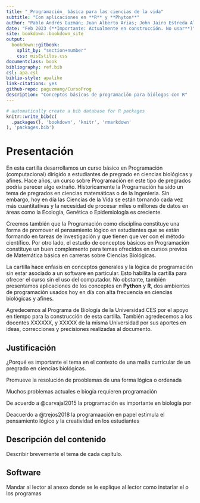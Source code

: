 ```yaml
--- 
title: "_Programación_ básica para las ciencias de la vida"
subtitle: "Con aplicaciones en **R** y **Phyton**"
author: "Pablo Andrés Guzmán; Juan Alberto Arias; John Jairo Estreda Alvarez<br>**Programa de Biología - U.CES**"
date: "Feb 2023 (**Importante: Actualmente en construcción. No usar**)"
site: bookdown::bookdown_site
output: 
  bookdown::gitbook:
    split_by: "section+number"
    css: misEstilos.css
documentclass: book
bibliography: ref.bib
csl: apa.csl
biblio-style: apalike
link-citations: yes
github-repo: paguzmang/CursoProg
description: "Conceptos básicos de programación para biólogos con R"
---
```


```r
# automatically create a bib database for R packages
knitr::write_bib(c(
  .packages(), 'bookdown', 'knitr', 'rmarkdown'  
), 'packages.bib')
```

# Presentación {-}

En esta cartilla desarrollamos un curso básico en Programación (computacional) dirigido a estudiantes de pregrado en ciencias biológicas y afines. Hace años, un curso sobre Programación en este tipo de pregrados podría parecer algo extraño. Historicamente la Programación ha sido un tema de pregrados en ciencias matemáticas o de la Ingenieria.  Sin embargo, hoy en día las Ciencias de la Vida se están tornando cada vez más cuantitativas y la necesidad de procesar miles o millones de datos en áreas como la Ecología, Genética o Epidemiología es creciente. 

Creemos también que la Programación como disciplina constituye una forma de promover el pensamiento lógico en estudiantes que se están formando en tareas de investigación y que tienen que ver con el método científico. Por otro lado, el estudio de conceptos básicos en Programación constituye un buen complemento para temas ofrecidos en cursos previos de Matemática básica en carreras sobre Ciencias Biológicas. 

La cartilla hace enfasis en conceptos generales y la lógica de programación sin estar asociado a un software en particular. Esto habilita la cartilla para ofrecer el curso sin el uso del computador. No obstante, también presentamos aplicaciones de los conceptos en **Python** y **R**, dos ambientes de programación usados hoy en día con alta frecuencia en ciencias biológicas y afines.

Agredecemos al Programa de Biología de la Universidad CES por el apoyo en tiempo para la construcción de esta cartilla. También agredecemos a los docentes XXXXXX, y XXXXX de la misma Universidad por sus aportes en ideas, correcciones y precisiones realizadas al documento.


## Justificación

¿Porqué es importante el tema en el contexto de una malla curricular de un pregrado en ciencias biológicas.

Promueve la resolución de prooblemas de una forma lógica o ordenada

Muchos problemas actuales e biogía requieren programación

De acuerdo a @carvajal2015 la programación es importante en biología por

Deacuerdo a @trejos2018 la programaación en papel estimula el pensamiento lógico y la creatividad en los estudiantes


## Descripción del contenido

Describir brevemente el tema de cada capítulo.


## Software

Mandar al lector al anexo donde se le explique al lector como instarlar el o los programas



